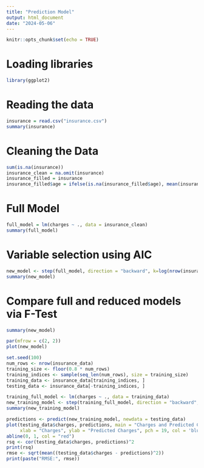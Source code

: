 ```yaml
---
title: "Prediction Model"
output: html_document
date: "2024-05-06"
---
```


```r
knitr::opts_chunk$set(echo = TRUE)
```

# Loading libraries
```r
library(ggplot2)
```

# Reading the data
```r
insurance = read.csv("insurance.csv")
summary(insurance)
```

# Cleaning the Data
```r
sum(is.na(insurance))
insurance_clean = na.omit(insurance)
insurance_filled = insurance
insurance_filled$age = ifelse(is.na(insurance_filled$age), mean(insurance_filled$age, na.rm = TRUE), insurance_filled$age)
```

# Full Model
```r
full_model = lm(charges ~ ., data = insurance_clean)
summary(full_model)
```
# Variable selection using AIC 
```r
new_model <- step(full_model, direction = "backward", k=log(nrow(insurance_clean)))
summary(new_model)
```

# Compare full and reduced models via F-Test
```r
summary(new_model)
```

```r
par(mfrow = c(2, 2))
plot(new_model)
```


```r
set.seed(100)
num_rows <- nrow(insurance_data)
training_size <- floor(0.8 * num_rows)
training_indices <- sample(seq_len(num_rows), size = training_size)
training_data <- insurance_data[training_indices, ]
testing_data <- insurance_data[-training_indices, ]
```


```r
training_full_model <- lm(charges ~ ., data = training_data)
new_training_model <- step(training_full_model, direction = "backward", k=log(nrow(training_data)))
summary(new_training_model)
```


```r
predictions <- predict(new_training_model, newdata = testing_data)
plot(testing_data$charges, predictions, main = "Charges and Predicted Charges Simple Model",
     xlab = "Charges", ylab = "Predicted Charges", pch = 19, col = 'blue')
abline(0, 1, col = "red") 
rsq <- cor(testing_data$charges, predictions)^2
print(rsq)
rmse <- sqrt(mean((testing_data$charges - predictions)^2))
print(paste("RMSE:", rmse))
```